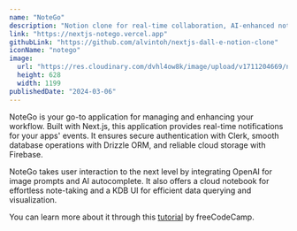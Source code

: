 ```yaml
---
name: "NoteGo"
description: "Notion clone for real-time collaboration, AI-enhanced notes, and creativity"
link: "https://nextjs-notego.vercel.app"
githubLink: "https://github.com/alvintoh/nextjs-dall-e-notion-clone"
iconName: "notego"
image:
  url: "https://res.cloudinary.com/dvhl4ow8k/image/upload/v1711204669/nextjs-portfolio/projects/ka1lkedzsdtbqtzrjmll.png"
  height: 628
  width: 1199
publishedDate: "2024-03-06"
---
```


NoteGo is your go-to application for managing and enhancing your workflow. Built with Next.js, this application provides real-time notifications for your apps' events. It ensures secure authentication with Clerk, smooth database operations with Drizzle ORM, and reliable cloud storage with Firebase.

NoteGo takes user interaction to the next level by integrating OpenAI for image prompts and AI autocomplete. It also offers a cloud notebook for effortless note-taking and a KDB UI for efficient data querying and visualization.

You can learn more about it through this [tutorial](https://youtu.be/KkC_wYM_Co4?si=NymjiyFoqWLvPuwt) by freeCodeCamp.
